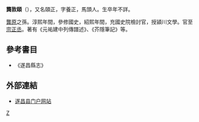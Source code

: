 '''龔敦頤'''（{{bd|?||?||}}），又名頤正，字養正，馬頭人。生卒年不詳。

[[龔原|龔原]]之孫。淳熙年間，參修國史，紹熙年間，充國史院檢討官，授潁川文學。官至[[宗正丞|宗正丞]]。著有《元祐建中列傳譜述》、《芥隱筆記》等。

==參考書目==
* 《遂昌縣志》

==外部連結==
* [https://web.archive.org/web/20090108185827/http://www.suichang.gov.cn/xzsq/yfz/rw 遂昌县门户网站]

[[Category:宋朝政治人物|Z]]